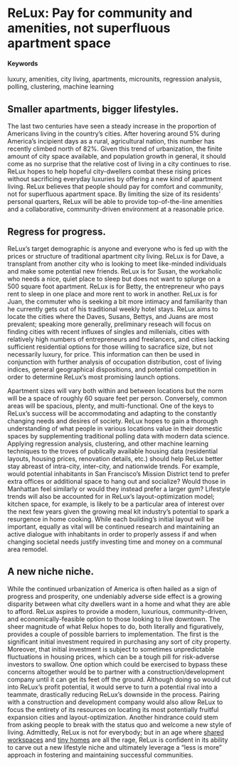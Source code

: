 # ReLux: Pay for community and amenities, not superfluous apartment space {#Rearranged-Luxury}

#### Keywords

luxury, amenities, city living, apartments, microunits, regression analysis, polling, clustering, machine learning 

## Smaller apartments, bigger lifestyles.

The last two centuries have seen a steady increase in the proportion of Americans living in the country’s cities. After hovering around 5% during America’s incipient days as a rural, agricultural nation, this number has recently climbed north of 82%. Given this trend of urbanization, the finite amount of city space available, and population growth in general, it should come as no surprise that the relative cost of living in a city continues to rise. ReLux hopes to help hopeful city-dwellers combat these rising prices without sacrificing everyday luxuries by offering a new kind of apartment living. ReLux believes that people should pay for comfort and community, not for superfluous apartment space. By limiting the size of its residents’ personal quarters, ReLux will be able to provide top-of-the-line amenities and a collaborative, community-driven environment at a reasonable price.

## Regress for progress.

ReLux's target demographic is anyone and everyone who is fed up with the prices or structure of traditional apartment city living. ReLux is for Dave, a transplant from another city who is looking to meet like-minded individuals and make some potential new friends. ReLux is for Susan, the workaholic who needs a nice, quiet place to sleep but does not want to splurge on a 500 square foot apartment. ReLux is for Betty, the entrepreneur who pays rent to sleep in one place and more rent to work in another. ReLux is for Juan, the commuter who is seeking a bit more intimacy and familiarity than he currently gets out of his traditional weekly hotel stays. ReLux aims to locate the cities where the Daves, Susans, Bettys, and Juans are most prevalent; speaking more generally, preliminary reseach will focus on finding cities with recent influxes of singles and millenials, cities with relatively high numbers of entrepreneurs and freelancers, and cities lacking sufficient residential options for those willing to sacrafice size, but not necessarily luxury, for price. This information can then be used in conjunction with further analysis of occupation distribution, cost of living indices, general geographical dispositions, and potential competition in order to determine ReLux's most promising launch options. 

Apartment sizes will vary both within and between locations but the norm will be a space of roughly 60 square feet per person. Conversely, common areas will be spacious, plenty, and multi-functional. One of the keys to ReLux's success will be accommodating and adapting to the constantly changing needs and desires of society. ReLux hopes to gain a thorough understanding of what people in various locations value in their domestic spaces by supplementing traditional polling data with modern data science. Applying regression analysis, clustering, and other machine learning techniques to the troves of publically available housing data (residential layouts, housing prices, renovation details, etc.) should help ReLux better stay abreast of intra-city, inter-city, and nationwide trends. For example, would potential inhabitants in San Francisco's Mission District tend to prefer extra offices or additional space to hang out and socialize? Would those in Manhattan feel similarly or would they instead prefer a larger gym? Lifestyle trends will also be accounted for in ReLux's layout-optimization model; kitchen space, for example, is likely to be a particular area of interest over the next few years given the growing meal kit industry's potential to spark a resurgence in home cooking. While each building's initial layout will be important, equally as vital will be continued research and maintaining an active dialogue with inhabitants in order to properly assess if and when changing societal needs justify investing time and money on a communal area remodel.

## A new niche niche.

While the continued urbanization of America is often hailed as a sign of progress and prosperity, one undeniably adverse side effect is a growing disparity between what city dwellers want in a home and what they are able to afford. ReLux aspires to provide a modern, luxurious, community-driven, and economically-feasible option to those looking to live downtown. The sheer magnitude of what Relux hopes to do, both literally and figuratively, provides a couple of possible barriers to implementation. The first is the significant initial investment required in purchasing any sort of city property. Moreover, that initial investment is subject to sometimes unpredictable fluctuations in housing prices, which can be a tough pill for risk-adverse investors to swallow. One option which could be exercised to bypass these concerns altogether would be to partner with a construction/development company until it can get its feet off the ground. Although doing so would cut into ReLux's profit potential, it would serve to turn a potential rival into a teammate, drastically reducing ReLux's downside in the process. Pairing with a construction and development company would also allow ReLux to focus the entirety of its resources on locating its most potentially fruitful expansion cities and layout-optimization. Another hindrance could stem from asking people to break with the status quo and welcome a new style of living. Admittedly, ReLux is not for everybody; but in an age where [shared workspaces](https://www.cbinsights.com/research/wework-valuation-analysis/) and [tiny homes](http://www.countryliving.com/home-design/g1887/tiny-house/?) are all the rage, ReLux is confident in its ability to carve out a new lifestyle niche and ultimately leverage a "less is more" approach in fostering and maintaining successful communities. 
